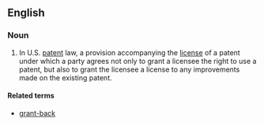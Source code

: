 ==English==
===Noun===
{{en-noun|sg=[[grant]]-[[forward]]}}
# {{law}} In U.S. [[patent]] law, a provision accompanying the [[license]] of a patent under which a party agrees not only to grant a licensee the right to use a patent, but also to grant the licensee a license to any improvements made on the existing patent.

====Related terms====
*[[grant-back]]